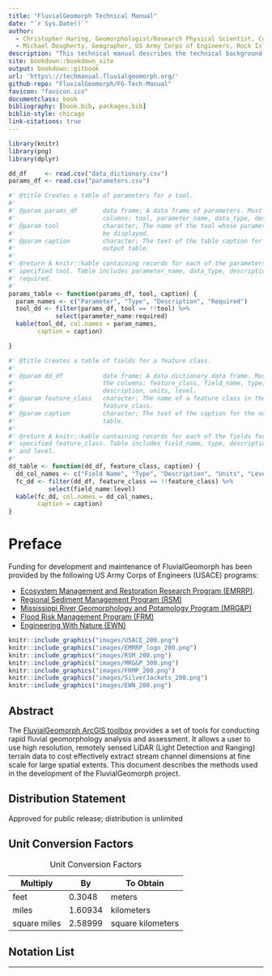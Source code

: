```yaml
--- 
title: "FluvialGeomorph Technical Manual"
date: "`r Sys.Date()`"
author: 
  - Christopher Haring, Geomorphologist/Research Physical Scientist, Coastal Hydraulics Laboratory, U.S. Army Corps of Engineers
  - Michael Dougherty, Geographer, US Army Corps of Engineers, Rock Island District
description: "This technical manual describes the technical background of the FluvialGeomorph toolbox."
site: bookdown::bookdown_site
output: bookdown::gitbook
url: 'https\://techmanual.fluvialgeomorph.org/'
github-repo: "FluvialGeomorph/FG-Tech-Manual"
favicon: "favicon.ico"
documentclass: book
bibliography: [book.bib, packages.bib]
biblio-style: chicago
link-citations: true
---
```


```r
library(knitr)
library(png)
library(dplyr)
```

```r
dd_df     <- read.csv("data_dictionary.csv")
params_df <- read.csv("parameters.csv")
```

```r
#' @title Creates a table of parameters for a tool.
#'
#' @param params_df       data frame; A data frame of parameters. Must have the
#'                        columns: tool, parameter_name, data_type, description, #'                        required. 
#' @param tool            character; The name of the tool whose parameters will
#'                        be displayed. 
#' @param caption         character; The text of the table caption for the 
#'                        output table. 
#'
#' @return A knitr::kable containing records for each of the parameters for the 
#' specified tool. Table includes parameter_name, data_type, description, 
#' required. 
#'
params_table <- function(params_df, tool, caption) {
  param_names <- c("Parameter", "Type", "Description", "Required")
  tool_dd <- filter(params_df, tool == !!tool) %>%
             select(parameter_name:required)
  kable(tool_dd, col.names = param_names,
        caption = caption)

}

#' @title Creates a table of fields for a feature class. 
#'
#' @param dd_df           data frame; A data dictionary data frame. Must have 
#'                        the columns: feature_class, field_name, type, 
#'                        description, units, level.
#' @param feature_class   character; The name of a feature class in the dd_df
#'                        feature_class.
#' @param caption         character; The text of the caption for the output 
#'                        table. 
#'
#' @return A knitr::kable containing records for each of the fields for the 
#' specified feature_class. Table includes field_name, type, description, units,
#' and level. 
#'
dd_table <- function(dd_df, feature_class, caption) {
  dd_col_names <- c("Field Name", "Type", "Description", "Units", "Level")
  fc_dd <- filter(dd_df, feature_class == !!feature_class) %>%
           select(field_name:level)
  kable(fc_dd, col.names = dd_col_names,
        caption = caption)
}
```



# Preface {-}
Funding for development and maintenance of FluvialGeomorph has been provided by the following US Army Corps of Engineers (USACE) programs:

* [Ecosystem Management and Restoration Research Program (EMRRP)](https://emrrp.el.erdc.dren.mil).
* [Regional Sediment Management Program (RSM)](https://rsm.usace.army.mil/)
* [Mississippi River Geomorphology and Potamology Program (MRG&P)](https://www.mvd.usace.army.mil/Missions/Mississippi-River-Science-Technology/MS-River-Geomorphology-Potamology/)
* [Flood Risk Management Program (FRM)](https://www.iwr.usace.army.mil/Missions/Flood-Risk-Management/Flood-Risk-Management-Program/)
* [Engineering With Nature (EWN)](https://ewn.el.erdc.dren.mil/)


```r
knitr::include_graphics("images/USACE_200.png")
knitr::include_graphics("images/EMRRP_logo_200.png")
knitr::include_graphics("images/RSM_200.png")
knitr::include_graphics("images/MRG&P_300.png")
knitr::include_graphics("images/FRMP_200.png")
knitr::include_graphics("images/SilverJackets_200.png")
knitr::include_graphics("images/EWN_200.png")
```


## Abstract
The [FluvialGeomorph ArcGIS toolbox](https://github.com/FluvialGeomorph/FluvialGeomorph-toolbox) provides a set of tools for conducting rapid fluvial geomorphology analysis and assessment. It allows a user to use high resolution, remotely sensed LiDAR (Light Detection and Ranging) terrain data to cost effectively extract stream channel dimensions at fine scale for large spatial extents. This document describes the methods used in the development of the FluvialGeomorph project. 


## Distribution Statement
Approved for public release; distribution is unlimited


## Unit Conversion Factors

Multiply               | By                | To Obtain
--------               | --                | ---------
feet                   | 0.3048            | meters
miles                  | 1.60934           | kilometers
square miles           | 2.58999           | square kilometers


Table: Unit Conversion Factors


## Notation List


***
